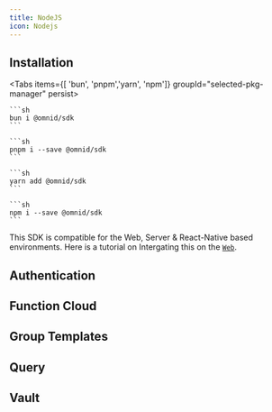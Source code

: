 ```yaml
---
title: NodeJS
icon: Nodejs
---
```


## Installation

<Tabs items={[ 'bun', 'pnpm','yarn', 'npm']} groupId="selected-pkg-manager" persist>
  <Tab value="bun">

    ```sh
    bun i @omnid/sdk
    ```

  </Tab>
  <Tab value="pnpm">

    ```sh
    pnpm i --save @omnid/sdk
    ```

  </Tab>
  <Tab value="yarn">

    ```sh
    yarn add @omnid/sdk
    ```

  </Tab>
  <Tab value="npm">

    ```sh
    npm i --save @omnid/sdk
    ```

  </Tab>
</Tabs>

This SDK is compatible for the Web, Server & React-Native based environments.
Here is a tutorial on Intergating this on the [`Web`](/tutorials/web).

## Authentication

## Function Cloud

## Group Templates

## Query

## Vault
